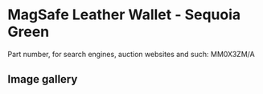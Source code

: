# MagSafe Leather Wallet - Sequoia Green

Part number, for search engines, auction websites and such: MM0X3ZM/A

## Image gallery

<div style={{ width: "768px" }}>
  <GalleryComponent
    images={[
      {
        original: "/everysource/MM0X3",
        thumbnail: "/everypreview/MM0X3",
      },
      {
        original: "/everysource/MM0X3_AV1",
        thumbnail: "/everypreview/MM0X3_AV1",
      },
      {
        original: "/everysource/MM0X3_AV2",
        thumbnail: "/everypreview/MM0X3_AV2",
      },
      {
        original: "/everysource/MM0X3_AV3",
        thumbnail: "/everypreview/MM0X3_AV3",
      },
      {
        original: "/everysource/MM0X3_AV4",
        thumbnail: "/everypreview/MM0X3_AV4",
      }
    ]}
  />
</div>